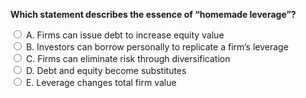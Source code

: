 ::: {.question-block}

<form onsubmit="event.preventDefault(); checkAnswer('module7_mcq_q80')" data-correct-answer="B">
<strong style="display: block;">Which statement describes the essence of “homemade leverage”?</strong>

<label><input type="radio" name="module7_mcq_q80" value="A"> A. Firms can issue debt to increase equity value</label><br>
<label><input type="radio" name="module7_mcq_q80" value="B"> B. Investors can borrow personally to replicate a firm’s leverage</label><br>
<label><input type="radio" name="module7_mcq_q80" value="C"> C. Firms can eliminate risk through diversification</label><br>
<label><input type="radio" name="module7_mcq_q80" value="D"> D. Debt and equity become substitutes</label><br>
<label><input type="radio" name="module7_mcq_q80" value="E"> E. Leverage changes total firm value</label><br>
</form>

<div id="feedback-module7_mcq_q80" class="feedback" data-status="" style="display:none;">
✅ Correct: B. Homemade leverage means investors can create the same risk/return combination by borrowing themselves.
</div>

:::

